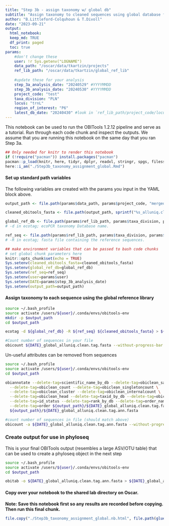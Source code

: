 ```yaml
---
title: "Step 3b - assign taxonomy w/ global db"
subtitle: "Assign taxonomy to cleaned sequences using global database file."
author: "B.Littleford-Colquhoun & T.Divoll"
date: "2023-09-21"
output: 
  html_notebook:
  keep_md: TRUE
  df_print: paged
  toc: true
params:
    #don't change these
    user: !r Sys.getenv("LOGNAME")
    data_path: "/oscar/data/tkartzin/projects"
    ref_lib_path: "/oscar/data/tkartzin/global_ref_lib"
  
    #update these for your analysis
    step_3a_analysis_date: "20240529" #YYYYMMDD
    step_3b_analysis_date: "20240530" #YYYYMMDD
    project_code: "test"
    taxa_division: "PLN"
    locus: "trnL"
    region_of_interest: "P6"
    latest_db_date: "20240430" #look in `ref_lib_path/project_code/locus/region_of_interest` for the most recent local reference library you want to use
---
```

This notebook can be used to run the OBITools 1.2.12 pipeline and serve as a tutorial. Run through each code chunk and inspect the outputs. We assume that you are running this notebook on the same day that you ran Step 3a.

```r
## Only needed for knitr to render this notebook
if (!require("pacman")) install.packages("pacman")
pacman::p_load(knitr, here, tidyr, dplyr, readxl, stringr, spgs, filesstrings)
here::i_am("./Step3b_taxonomy_assignment_global.Rmd")
```

#### Set up standard path variables
The following variables are created with the params you input in the YAML block above.
```r
output_path <- file.path(params$data_path, params$project_code, "merged_runs", sprintf("%s_%s", params$step_3a_analysis_date, params$user))

cleaned_obitools_fasta <- file.path(output_path, sprintf("%s_alluniq.clean.fasta", params$step_3a_analysis_date))

global_ref_db <- file.path(params$ref_lib_path, params$taxa_division, params$locus, params$region_of_interest, params$latest_db_date, sprintf("%s_ecoPCRformat", params$latest_db_date))
# -d in ecotag; ecoPCR taxonomy Database name.

ref_seq <- file.path(params$ref_lib_path, params$taxa_division, params$locus, params$region_of_interest, params$latest_db_date, sprintf("%s_%s_completeDB.fasta", params$latest_db_date, params$region_of_interest))
# -R in ecotag; fasta file containing the reference sequences.
```

```r
## make environment variables that can be passed to bash code chunks
# set global chunk parameters here
knitr::opts_chunk$set(echo = TRUE)
Sys.setenv(cleaned_obitools_fasta=cleaned_obitools_fasta)
Sys.setenv(global_ref_db=global_ref_db)
Sys.setenv(ref_seq=ref_seq)
Sys.setenv(user=params$user)
Sys.setenv(DATE=params$step_3b_analysis_date)
Sys.setenv(output_path=output_path)
```

#### Assign taxonomy to each sequence using the global reference library
```bash
source ~/.bash_profile
source activate /users/${user}/.conda/envs/obitools-env
mkdir -p $output_path
cd $output_path

ecotag -d ${global_ref_db} -R ${ref_seq} ${cleaned_obitools_fasta} > ${DATE}_global_alluniq.clean.tag.fasta

#Count number of sequences in your file
obicount ${DATE}_global_alluniq.clean.tag.fasta --without-progress-bar
```

Un-useful attributes can be removed from sequences
```bash
source ~/.bash_profile
source activate /users/${user}/.conda/envs/obitools-env
cd $output_path

obiannotate --delete-tag=scientific_name_by_db --delete-tag=obiclean_samplecount \
  --delete-tag=obiclean_count --delete-tag=obiclean_singletoncount \
  --delete-tag=obiclean_cluster --delete-tag=obiclean_internalcount \
  --delete-tag=obiclean_head --delete-tag=taxid_by_db --delete-tag=obiclean_headcount \
  --delete-tag=id_status --delete-tag=rank_by_db --delete-tag=order_name \
  --delete-tag=order ${output_path}/${DATE}_global_alluniq.clean.tag.fasta > \
  ${output_path}/${DATE}_global_alluniq.clean.tag.ann.fasta

#count number of sequences in file (should match above)
obicount -a ${DATE}_global_alluniq.clean.tag.ann.fasta --without-progress-bar
```

### Create output for use in phyloseq
This is your final OBITools output (resembles a large ASV/OTU table) that can be used to create a phyloseq object in the next step
```bash
source ~/.bash_profile
source activate /users/${user}/.conda/envs/obitools-env
cd $output_path

obitab -o ${DATE}_global_alluniq.clean.tag.ann.fasta > ${DATE}_global_alluniq.clean.tag.ann.tab
```

#### Copy over your notebook to the shared lab directory on Oscar.

**Note: Save this notebook first so any results are recorded before copying. Then run this final chunk.**
```r
file.copy("./Step3b_taxonomy_assignment_global.nb.html", file.path(glue("{output_path}/Step3b_taxonomy_assignment_global.nb.html")), overwrite = TRUE)
```


